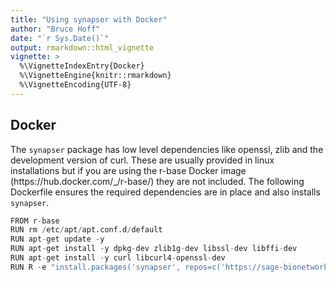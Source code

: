 ```yaml
---
title: "Using synapser with Docker"
author: "Bruce Hoff"
date: "`r Sys.Date()`"
output: rmarkdown::html_vignette
vignette: >
  %\VignetteIndexEntry{Docker}
  %\VignetteEngine{knitr::rmarkdown}
  %\VignetteEncoding{UTF-8}
---
```

## Docker

The `synapser` package has low level dependencies like openssl, zlib and the development version of curl.  These are usually 
provided in linux installations but if you are using the r-base Docker image (https://hub.docker.com/_/r-base/) they are not
included.  The following Dockerfile ensures the required dependencies are in place and also installs `synapser`.

```r
FROM r-base
RUN rm /etc/apt/apt.conf.d/default
RUN apt-get update -y
RUN apt-get install -y dpkg-dev zlib1g-dev libssl-dev libffi-dev
RUN apt-get install -y curl libcurl4-openssl-dev
RUN R -e "install.packages('synapser', repos=c('https://sage-bionetworks.github.io/ran', 'http://cran.fhcrc.org'))"
```

